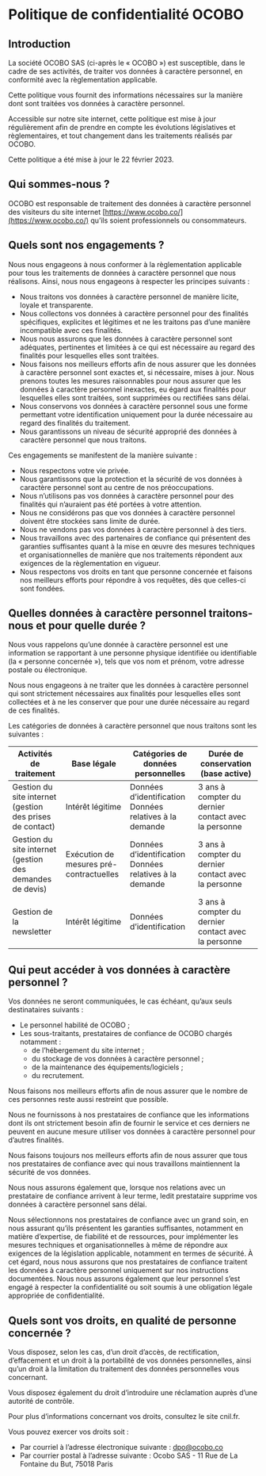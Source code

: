 # Politique de confidentialité OCOBO

## Introduction

La société OCOBO SAS (ci-après le « OCOBO ») est susceptible, dans le cadre de ses activités, de
traiter vos données à caractère personnel, en conformité avec la règlementation applicable.

Cette politique vous fournit des informations nécessaires sur la manière dont sont traitées vos
données à caractère personnel.

Accessible sur notre site internet, cette politique est mise à jour régulièrement afin de prendre en
compte les évolutions législatives et règlementaires, et tout changement dans les traitements
réalisés par OCOBO.

Cette politique a été mise à jour le 22 février 2023.

## Qui sommes-nous ?

OCOBO est responsable de traitement des données à caractère personnel des visiteurs du site
internet [https://www.ocobo.co/](https://www.ocobo.co/) qu’ils soient professionnels ou
consommateurs.

## Quels sont nos engagements ?

Nous nous engageons à nous conformer à la règlementation applicable pour tous les traitements de
données à caractère personnel que nous réalisons. Ainsi, nous nous engageons à respecter les
principes suivants :

- Nous traitons vos données à caractère personnel de manière licite, loyale et transparente.
- Nous collectons vos données à caractère personnel pour des finalités spécifiques, explicites et
  légitimes et ne les traitons pas d’une manière incompatible avec ces finalités.
- Nous nous assurons que les données à caractère personnel sont adéquates, pertinentes et limitées à
  ce qui est nécessaire au regard des finalités pour lesquelles elles sont traitées.
- Nous faisons nos meilleurs efforts afin de nous assurer que les données à caractère personnel sont
  exactes et, si nécessaire, mises à jour. Nous prenons toutes les mesures raisonnables pour nous
  assurer que les données à caractère personnel inexactes, eu égard aux finalités pour lesquelles
  elles sont traitées, sont supprimées ou rectifiées sans délai.
- Nous conservons vos données à caractère personnel sous une forme permettant votre identification
  uniquement pour la durée nécessaire au regard des finalités du traitement.
- Nous garantissons un niveau de sécurité approprié des données à caractère personnel que nous
  traitons.

Ces engagements se manifestent de la manière suivante :

- Nous respectons votre vie privée.
- Nous garantissons que la protection et la sécurité de vos données à caractère personnel sont au
  centre de nos préoccupations.
- Nous n’utilisons pas vos données à caractère personnel pour des finalités qui n’auraient pas été
  portées à votre attention.
- Nous ne considérons pas que vos données à caractère personnel doivent être stockées sans limite de
  durée.
- Nous ne vendons pas vos données à caractère personnel à des tiers.
- Nous travaillons avec des partenaires de confiance qui présentent des garanties suffisantes quant
  à la mise en œuvre des mesures techniques et organisationnelles de manière que nos traitements
  répondent aux exigences de la règlementation en vigueur.
- Nous respectons vos droits en tant que personne concernée et faisons nos meilleurs efforts pour
  répondre à vos requêtes, dès que celles-ci sont fondées.

## Quelles données à caractère personnel traitons-nous et pour quelle durée ?

Nous vous rappelons qu’une donnée à caractère personnel est une information se rapportant à une
personne physique identifiée ou identifiable (la « personne concernée »), tels que vos nom et
prénom, votre adresse postale ou électronique.

Nous nous engageons à ne traiter que les données à caractère personnel qui sont strictement
nécessaires aux finalités pour lesquelles elles sont collectées et à ne les conserver que pour une
durée nécessaire au regard de ces finalités.

Les catégories de données à caractère personnel que nous traitons sont les suivantes :

<table className="table-auto">
  <thead>
    <tr>
      <th>Activités de traitement</th>
      <th>Base légale</th>
      <th>Catégories de données personnelles</th>
      <th>Durée de conservation (base active)</th>
    </tr>
  </thead>
  <tbody>
    <tr>
      <td>Gestion du site internet (gestion des prises de contact)</td>
      <td>Intérêt légitime</td>
      <td>Données d’identification Données relatives à la demande</td>
      <td>3 ans à compter du dernier contact avec la personne</td>
    </tr>
    <tr>
      <td>Gestion du site internet (gestion des demandes de devis)</td>
      <td>Exécution de mesures pré-contractuelles</td>
      <td>Données d’identification Données relatives à la demande</td>
      <td>3 ans à compter du dernier contact avec la personne</td>
    </tr>
    <tr>
      <td>Gestion de la newsletter</td>
      <td>Intérêt légitime</td>
      <td>Données d’identification</td>
      <td>3 ans à compter du dernier contact avec la personne</td>
    </tr>
  </tbody>
</table>

## Qui peut accéder à vos données à caractère personnel&nbsp;?

Vos données ne seront communiquées, le cas échéant, qu’aux seuls destinataires suivants :

- Le personnel habilité de OCOBO ;
- Les sous-traitants, prestataires de confiance de OCOBO chargés notamment :
  - de l’hébergement du site internet ;
  - du stockage de vos données à caractère personnel ;
  - de la maintenance des équipements/logiciels ;
  - du recrutement.

Nous faisons nos meilleurs efforts afin de nous assurer que le nombre de ces personnes reste aussi
restreint que possible.

Nous ne fournissons à nos prestataires de confiance que les informations dont ils ont strictement
besoin afin de fournir le service et ces derniers ne peuvent en aucune mesure utiliser vos données à
caractère personnel pour d’autres finalités.

Nous faisons toujours nos meilleurs efforts afin de nous assurer que tous nos prestataires de
confiance avec qui nous travaillons maintiennent la sécurité de vos données.

Nous nous assurons également que, lorsque nos relations avec un prestataire de confiance arrivent à
leur terme, ledit prestataire supprime vos données à caractère personnel sans délai.

Nous sélectionnons nos prestataires de confiance avec un grand soin, en nous assurant qu’ils
présentent les garanties suffisantes, notamment en matière d’expertise, de fiabilité et de
ressources, pour implémenter les mesures techniques et organisationnelles à même de répondre aux
exigences de la législation applicable, notamment en termes de sécurité. À cet égard, nous nous
assurons que nos prestataires de confiance traitent les données à caractère personnel uniquement sur
nos instructions documentées. Nous nous assurons également que leur personnel s’est engagé à
respecter la confidentialité ou soit soumis à une obligation légale appropriée de confidentialité.

## Quels sont vos droits, en qualité de personne concernée ?

Vous disposez, selon les cas, d’un droit d’accès, de rectification, d’effacement et un droit à la
portabilité de vos données personnelles, ainsi qu’un droit à la limitation du traitement des données
personnelles vous concernant.

Vous disposez également du droit d’introduire une réclamation auprès d’une autorité de contrôle.

Pour plus d’informations concernant vos droits, consultez le site cnil.fr.

Vous pouvez exercer vos droits soit :

- Par courriel à l’adresse électronique suivante : dpo@ocobo.co
- Par courrier postal à l’adresse suivante : Ocobo SAS - 11 Rue de La Fontaine du But, 75018 Paris
